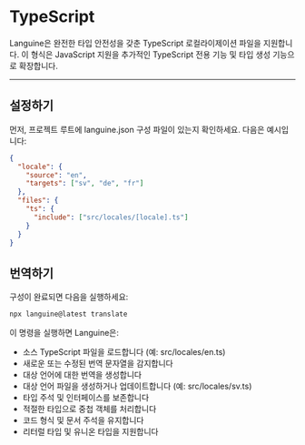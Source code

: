 # TypeScript

Languine은 완전한 타입 안전성을 갖춘 TypeScript 로컬라이제이션 파일을 지원합니다. 이 형식은 JavaScript 지원을 추가적인 TypeScript 전용 기능 및 타입 생성 기능으로 확장합니다.

---

## 설정하기

먼저, 프로젝트 루트에 languine.json 구성 파일이 있는지 확인하세요. 다음은 예시입니다:

```json
{
  "locale": {
    "source": "en",
    "targets": ["sv", "de", "fr"]
  },
  "files": {
    "ts": {
      "include": ["src/locales/[locale].ts"]
    }
  }
}
```

## 번역하기

구성이 완료되면 다음을 실행하세요:

```bash
npx languine@latest translate
```

이 명령을 실행하면 Languine은:

- 소스 TypeScript 파일을 로드합니다 (예: src/locales/en.ts)
- 새로운 또는 수정된 번역 문자열을 감지합니다
- 대상 언어에 대한 번역을 생성합니다
- 대상 언어 파일을 생성하거나 업데이트합니다 (예: src/locales/sv.ts)
- 타입 주석 및 인터페이스를 보존합니다
- 적절한 타입으로 중첩 객체를 처리합니다
- 코드 형식 및 문서 주석을 유지합니다
- 리터럴 타입 및 유니온 타입을 지원합니다

